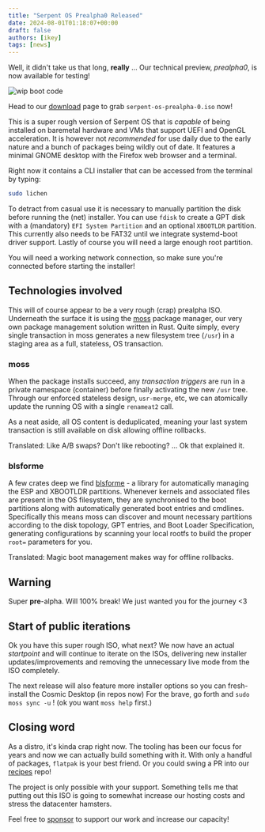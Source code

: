 ```yaml
---
title: "Serpent OS Prealpha0 Released"
date: 2024-08-01T01:18:07+00:00
draft: false
authors: [ikey]
tags: [news]
---
```


Well, it didn't take us that long, **really** ... Our technical preview, *prealpha0*, is now available for testing!

![wip boot code](prealpha0.png)

Head to our [download](/download) page to grab `serpent-os-prealpha-0.iso` now!

<more></more>

This is a super rough version of Serpent OS that is *capable* of being installed on baremetal hardware and VMs that
support UEFI and OpenGL acceleration. It is however not *recommended* for use daily due to the early nature and a bunch
of packages being wildly out of date. It features a minimal GNOME desktop with the Firefox web browser and a terminal.

Right now it contains a CLI installer that can be accessed from the terminal by typing:

```bash
sudo lichen
```

To detract from casual use it is necessary to manually partition the disk before running the (net) installer. You can use
`fdisk` to create a GPT disk with a (mandatory) `EFI System Partition` and an optional `XBOOTLDR` partition. This currently
also needs to be FAT32 until we integrate systemd-boot driver support. Lastly of course you will need a large enough root
partition.

You will need a working network connection, so make sure you're connected before starting the installer!


## Technologies involved

This will of course appear to be a very rough (crap) prealpha ISO. Underneath the surface it is using the [moss](https://github.com/serpent-os/moss)
package manager, our very own package management solution written in Rust. Quite simply, every single transaction in moss generates
a new filesystem tree (`/usr`) in a staging area as a full, stateless, OS transaction.

### moss

When the package installs succeed, any *transaction triggers* are run in a private namespace (container) before finally activating
the new `/usr` tree. Through our enforced stateless design, `usr-merge`, etc, we can atomically update the running OS with a single `renameat2`
call.

As a neat aside, all OS content is deduplicated, meaning your last system transaction is still available on disk allowing offline rollbacks.

Translated: Like A/B swaps? Don't like rebooting? ... Ok that explained it.

### blsforme

A few crates deep we find [blsforme](https://github.com/serpent-os/blsforme) - a library for automatically managing the ESP and XBOOTLDR
partitions. Whenever kernels and associated files are present in the OS filesystem, they are synchronised to the boot partitions along
with automatically generated boot entries and cmdlines. Specifically this means moss can discover and mount necessary partitions according to
the disk topology, GPT entries, and Boot Loader Specification, generating configurations by scanning your local rootfs to build the proper
`root=` parameters for you.

Translated: Magic boot management makes way for offline rollbacks.

## Warning

Super **pre**-alpha. Will 100% break! We just wanted you for the journey &lt;3

## Start of public iterations

Ok you have this super rough ISO, what next? We now have an actual *startpoint* and will continue to iterate on the ISOs,
delivering new installer updates/improvements and removing the unnecessary live mode from the ISO completely.

The next release will also feature more installer options so you can fresh-install the Cosmic Desktop (in repos now)
For the brave, go forth and `sudo moss sync -u` ! (ok you want `moss help` first.)

## Closing word

As a distro, it's kinda crap right now. The tooling has been our focus for years and now we can actually build something
with it. With only a handful of packages, `flatpak` is your best friend. Or you could swing a PR into our [recipes](https://github.com/serpent-os/recipes) repo!

The project is only possible with your support. Something tells me that putting out this ISO is going to somewhat increase
our hosting costs and stress the datacenter hamsters.

Feel free to [sponsor](https://github.com/sponsors/ikeycode) to support our work and increase our capacity!
